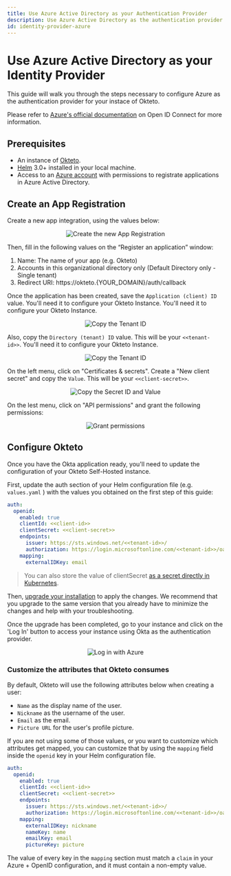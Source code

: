 ```yaml
---
title: Use Azure Active Directory as your Authentication Provider
description: Use Azure Active Directory as the authentication provider of your Okteto Self-hosted instance
id: identity-provider-azure
---
```



#  Use Azure Active Directory as your Identity Provider<TiersList tiers="Self-Hosted" />

This guide will walk you through the steps necessary to configure Azure as the authentication provider for your instace of Okteto.

Please refer to [Azure's official documentation](https://learn.microsoft.com/en-us/power-apps/maker/portals/configure/configure-openid-settings) on Open ID Connect for more information.

## Prerequisites

- An instance of [Okteto](https://okteto.com/docs/self-hosted/).
- [Helm](https://helm.sh/docs/intro/install/) 3.0+ installed in your local machine.
- Access to an [Azure account](https://portal.azure.com) with permissions to registrate applications in Azure Active Directory.

## Create an App Registration

Create a new app integration, using the values below:

<p align="center"><Image src="/docs/self-hosted/guides/azure/images/new-app.png" alt="Create the new App Registration" /></p>

Then, fill in the following values on the “Register an application” window:

1. Name: The name of your app (e.g. Okteto)
2. Accounts in this organizational directory only (Default Directory only - Single tenant)
3. Redirect URI: https://okteto.{YOUR_DOMAIN}/auth/callback

Once the application has been created, save the `Application (client) ID` value. You'll need it to configure your Okteto Instance.
You'll need it to configure your Okteto Instance.

<p align="center"><Image src="/docs/self-hosted/guides/azure/images/client-id.png" alt="Copy the Tenant ID" /></p>

Also, copy the `Directory (tenant) ID` value. This will be your `<<tenant-id>>`.
You'll need it to configure your Okteto Instance.

<p align="center"><Image src="/docs/self-hosted/guides/azure/images/tenant-id.png" alt="Copy the Tenant ID" /></p>

On the left menu, click on "Certificates & secrets". Create a "New client secret" and copy the `Value`. This will be your `<<client-secret>>`.

<p align="center"><Image src="/docs/self-hosted/guides/azure/images/secrets.png" alt="Copy the Secret ID and Value" /></p>

On the lest menu, click on "API permissions" and grant the following permissions:

<p align="center"><Image src="/docs/self-hosted/guides/azure/images/permissions.png" alt="Grant permissions" /></p>

## Configure Okteto

Once you have the Okta application ready, you'll need to update the configuration of your Okteto Self-Hosted instance. 

First, update the auth section of your Helm configuration file (e.g. `values.yaml` ) with the values you obtained on the first step of this guide:

```yaml
auth:
  openid:
    enabled: true
    clientId: <<client-id>>
    clientSecret: <<client-secret>>
    endpoints:
      issuer: https://sts.windows.net/<<tenant-id>>/
      authorization: https://login.microsoftonline.com/<<tenant-id>>/oauth2/v2.0/authorize
    mapping:
      externalIDKey: email
```

> You can also store the value of clientSecret [as a secret directly in Kubernetes](/docs/self-hosted/install/deployment/#cloud-provider-secret).

Then, [upgrade your installation](/docs/self-hosted/install/upgrade/) to apply the changes. We recommend that you upgrade to the same version that you already have to minimize the changes and help with your troubleshooting. 

Once the upgrade has been completed, go to your instance and click on the 'Log In' button to access your instance using Okta as the authentication provider.

<p align="center"><Image src="/docs/self-hosted/guides/azure/images/with-azure.png" alt="Log in with Azure" /></p>

### Customize the attributes that Okteto consumes

By default, Okteto will use the following attributes below when creating a user:

- `Name` as the display name of the user.
- `Nickname` as the username of the user.
- `Email` as the email.
- `Picture URL` for the user's profile picture.

If you are not using some of those values, or you want to customize which attributes get mapped, you can customize that by using the `mapping` field inside the `openid` key in your Helm configuration file.

```yaml
auth:
  openid:
    enabled: true
    clientId: <<client-id>>
    clientSecret: <<client-secret>>
    endpoints:
      issuer: https://sts.windows.net/<<tenant-id>>/
      authorization: https://login.microsoftonline.com/<<tenant-id>>/oauth2/v2.0/authorize
    mapping:
      externalIDKey: nickname
      nameKey: name
      emailKey: email
      pictureKey: picture
```

The value of every key in the `mapping` section must match a `claim` in your Azure + OpenID configuration, and it must contain a non-empty value.
